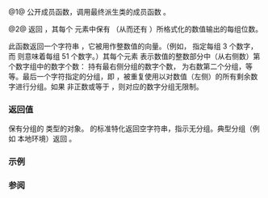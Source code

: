 {{cpp/locale/numpunct/title|grouping|do_grouping}}
{{cpp/locale/numpunct/navbar}}
{{dcl begin}}
{{dcl header|locale}}
{{dcl|num=1|1=
public:
std::string grouping() const;
}}
{{dcl|num=2|1=
protected:
virtual std::string do_grouping() const;
}}
{{dcl end}}

@1@ 公开成员函数，调用最终派生类的成员函数 {{tt|do_grouping}}。

@2@ 返回 {{lc|std::string}}，其每个 {{c|char}} 元素中保有 {{ltt|cpp/locale/num_put/put|num_put::put()}}（从而还有 {{ltt|cpp/io/basic_ostream/operator_ltlt|basic_ostream::operator&lt;&lt;}}）所格式化的数值输出的每组位数。

此函数返回一个字符串 {{c|vec}}，它被用作整数值的向量。（例如，{{c|"\003"}} 指定每组 3 个数字，而 {{c|"3"}} 则意味着每组 51 个数字。）其每个元素 {{c|vec[i]}} 表示数值的整数部分中（从右侧数）第 {{tt|i}} 个数字组中的数字个数：{{c|vec[0]}} 持有最右侧分组的数字个数，{{c|vec[1]}} 为右数第二个分组，等等。最后一个字符指定的分组，即 {{c|vec[vec.size()-1]}}，被重复使用以对数值（左侧）的所有剩余数字进行分组。如果 {{c|vec[i]}} 非正数或等于 {{c|CHAR_MAX}}，则对应的数字分组无限制。

===返回值===
保有分组的 {{lc|std::string}} 类型的对象。{{tt|std::numpunct}} 的标准特化返回空字符串，指示无分组。典型分组（例如 {{tt|en_US}} 本地环境）返回 {{c|"\003"}}。

===示例===
{{example
|code=
#include &lt;iostream&gt;
#include &lt;limits&gt;
#include &lt;locale&gt;

struct space_out : std::numpunct&lt;char&gt;
{
    char do_thousands_sep()   const { return ' ';  } // 以空格分隔
    std::string do_grouping() const { return "\1"; } // 1 位组
};

struct g123 : std::numpunct&lt;char&gt;
{
    std::string do_grouping() const { return "\1\2\3"; }
};

int main()
{
    std::cout &lt;&lt; "默认本地环境: " &lt;&lt; 12345678 &lt;&lt; '\n';
    std::cout.imbue(std::locale(std::cout.getloc(), new space_out));
    std::cout &lt;&lt; "带有修改的 numpunct 的本地环境: " &lt;&lt; 12345678 &lt;&lt; '\n';
    std::cout.imbue(std::locale(std::cout.getloc(), new g123));
    std::cout &lt;&lt; "带有 \\1\\2\\3 分组的本地环境: "
              &lt;&lt; std::numeric_limits&lt;unsigned long long&gt;::max() &lt;&lt; '\n'
              &lt;&lt; "相同，用于浮点数值: "
              &lt;&lt; std::fixed &lt;&lt; 123456789.123456789 &lt;&lt; '\n';
}
|output=
默认本地环境: 12345678
带有修改的 numpunct 的本地环境: 1 2 3 4 5 6 7 8
带有 \\1\\2\\3 分组的本地环境: 18,446,744,073,709,551,61,5
相同，用于浮点数值: 123,456,78,9.123457
}}

===参阅===
{{dsc begin}}
{{dsc inc|cpp/locale/numpunct/dsc do_thousands_sep}}
{{dsc end}}

{{langlinks|en|ja}}